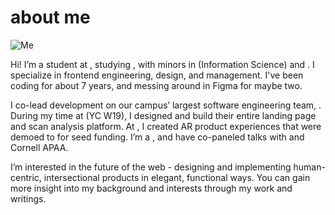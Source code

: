 
<Navbar active='/about' />

# about me

![Me](/photos/bay/IMG_0289)

Hi! I’m a student at <CustomLink href="https://www.cornell.edu/" text="Cornell University" />, studying <CustomLink href="https://www.cs.cornell.edu/" text="Computer Science" />, with minors in <CustomLink href="https://infosci.cornell.edu/node/946" text="UX" /> (Information Science) and <CustomLink href="/" text="East Asian Studies" />. I specialize in frontend engineering, design, and management. I've been coding for about 7 years, and messing around in Figma for maybe two.

I co-lead development on our campus’ largest software engineering team, <CustomLink
    href='https://www.cornelldti.org/'
    text='Cornell DTI'
/>. During my time at <CustomLink
    href='https://www.instapathbio.com/'
    text='Instapath'
/> (YC W19), I designed and build their entire landing page and scan analysis
platform. At <CustomLink href='https://yoomi.health/' text='Yoomi Health' />, I created
AR product experiences that were demoed to <CustomLink
    href='https://youtu.be/fa9-T6Fie4U?t=300'
    text='Mark Cuban'
/> for seed funding. I’m a <CustomLink
    href='https://neo.com/'
    text='Neo Scholar Finalist'
/>, and have co-paneled talks with <CustomLink
    href='https://bobatalks.com/'
    text='BobaTalks'
/> and Cornell APAA.

I’m interested in the future of the web - designing and implementing human-centric,
intersectional products in elegant, functional ways. You can gain more insight into
my background and interests through my work and writings.
